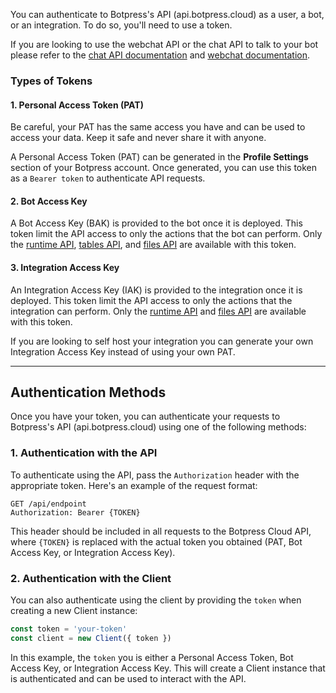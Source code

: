 You can authenticate to Botpress's API (api.botpress.cloud) as a user, a bot, or an integration. To do so, you'll need to use a token.

<Tip>If you are looking to use the webchat API or the chat API to talk to your bot please refer to the [chat API documentation](/api-reference/chat-api/introduction) and [webchat documentation](/webchat/get-started/introduction).</Tip>

### Types of Tokens

#### 1. Personal Access Token (PAT)

<Warning>Be careful, your PAT has the same access you have and can be used to access your data. Keep it safe and never share it with anyone.</Warning>

A Personal Access Token (PAT) can be generated in the **Profile Settings** section of your Botpress account. Once generated, you can use this token as a `Bearer token` to authenticate API requests.

#### 2. Bot Access Key

A Bot Access Key (BAK) is provided to the bot once it is deployed. This token limit the API access to only the actions that the bot can perform. Only the [runtime API](/api-reference/runtime-api/getting-started), [tables API](/api-reference/tables-api/getting-started), and [files API](/api-reference/files-api/getting-started) are available with this token.

#### 3. Integration Access Key

An Integration Access Key (IAK) is provided to the integration once it is deployed. This token limit the API access to only the actions that the integration can perform. Only the [runtime API](/api-reference/runtime-api/getting-started) and [files API](/api-reference/files-api/getting-started) are available with this token.

<Note>If you are looking to self host your integration you can generate your own Integration Access Key instead of using your own PAT.</Note>

---

## Authentication Methods

Once you have your token, you can authenticate your requests to Botpress's API (api.botpress.cloud) using one of the following methods:

### 1. Authentication with the API

To authenticate using the API, pass the `Authorization` header with the appropriate token. Here's an example of the request format:

```http
GET /api/endpoint
Authorization: Bearer {TOKEN}
```

This header should be included in all requests to the Botpress Cloud API, where `{TOKEN}` is replaced with the actual token you obtained (PAT, Bot Access Key, or Integration Access Key).

### 2. Authentication with the Client

You can also authenticate using the client by providing the `token` when creating a new Client instance:

```javascript
const token = 'your-token'
const client = new Client({ token })
```

In this example, the `token` you is either a Personal Access Token, Bot Access Key, or Integration Access Key. This will create a Client instance that is authenticated and can be used to interact with the API.
